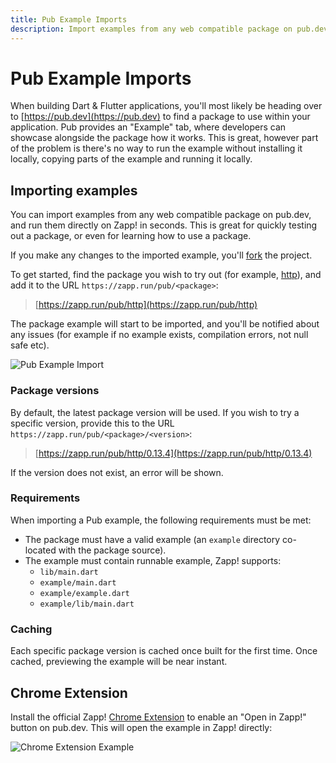 ---
title: Pub Example Imports
description: Import examples from any web compatible package on pub.dev, and run them directly on Zapp! in seconds.
---

# Pub Example Imports

When building Dart & Flutter applications, you'll most likely be heading over to [https://pub.dev](https://pub.dev) to 
find a package to use within your application. Pub provides an "Example" tab, where developers can
showcase alongside the package how it works. This is great, however part of the problem is
there's no way to run the example without installing it locally, copying parts of the example
and running it locally.

## Importing examples

You can import examples from any web compatible package on pub.dev, and run them directly on Zapp! in seconds. 
This is great for quickly testing out a package, or even for learning how to use a package.

If you make any changes to the imported example, you'll [fork](/forking) the project.

To get started, find the package you wish to try out (for example, [http](https://pub.dev/packages/http)),
and add it to the URL `https://zapp.run/pub/<package>`:

> [https://zapp.run/pub/http](https://zapp.run/pub/http)

The package example will start to be imported, and you'll be notified about any issues (for example 
if no example exists, compilation errors, not null safe etc).

![Pub Example Import](/assets/pubdev-import-example.png)

### Package versions

By default, the latest package version will be used. If you wish to try a specific version, provide this
to the URL `https://zapp.run/pub/<package>/<version>`: 

> [https://zapp.run/pub/http/0.13.4](https://zapp.run/pub/http/0.13.4)

If the version does not exist, an error will be shown.

### Requirements

When importing a Pub example, the following requirements must be met:

- The package must have a valid example (an `example` directory co-located with the package source).
- The example must contain runnable example, Zapp! supports:
  - `lib/main.dart`
  - `example/main.dart`
  - `example/example.dart`
  - `example/lib/main.dart`

### Caching

Each specific package version is cached once built for the first time. Once cached,
previewing the example will be near instant.

## Chrome Extension

Install the official Zapp! [Chrome Extension](https://chrome.google.com/webstore/detail/zapp-extension/bbgkmldccfmbpbdkfdhofdkjjafhiekc/related)
to enable an "Open in Zapp!" button on pub.dev. This will open the example in Zapp! directly:

![Chrome Extension Example](/assets/pubdev-import-extension.png)
